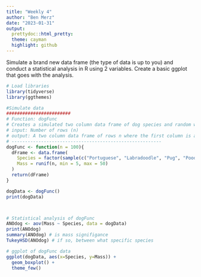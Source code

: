 ```yaml
---
title: "Weekly 4"
author: "Ben Merz"
date: "2023-01-31"
output:
  prettydoc::html_pretty:
  theme: cayman
  highlight: github
---
```


Simulate a brand new data frame (the type of data is up to you) and conduct a statistical analysis in R using 2 variables. Create a basic ggplot that goes with the analysis.

```r
# Load libraries
library(tidyverse)
library(ggthemes)

#Simulate data
########################
# Function: dogFunc
# Creates a simulated two column data frame of dog species and random weights (kg)
# input: Number of rows (n)
# output: A two column data frame of rows n where the first column is a random species of dog of either portugeues, labradoodle, pug, poodle, or wippet and a random associated mass between 5 and 50 kg
# --------------------------------------------------------
dogFunc <- function(n = 100){
  dFrame <- data.frame(
    Species = factor(sample(c("Portuguese", "Labradoodle", "Pug", "Poodle", "Wippet"), replace = T, size = n)),
    Mass = runif(n, min = 5, max = 50)
  )
  return(dFrame)
}

dogData <- dogFunc()
print(dogData)



# Statistical analysis of dogFunc
ANOdog <- aov(Mass ~ Species, data = dogData)
print(ANOdog)
summary(ANOdog) # is mass signifigance
TukeyHSD(ANOdog) # if so, between what specific species

# ggplot of dogFunc data
ggplot(dogData, aes(x=Species, y=Mass)) +
  geom_boxplot() +
  theme_few()


```

